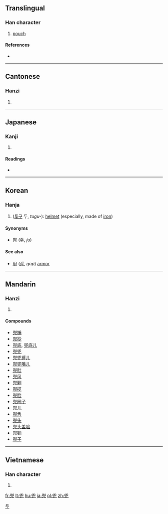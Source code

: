 ==Translingual==

===Han character===
{{Han char|rn=10|rad=儿|as=09|sn=11|four=7721<sub>7</sub>|canj=竹女竹山 (HVHU)}}

# [[pouch]]

====References====
* {{Han ref|kx=0125.200|dkj=01386|dj=0265.270|hdz=10273.160|uh=515C|ud=20828|bh=B0C2|bd=45250}}

----

==Cantonese==

===Hanzi===
{{yue-hanzi|jyut=|y=dau1}}

# {{defn|Cantonese|sort=儿09}}

----

==Japanese==

===Kanji===
{{ja-kanji|grade=|rs=儿09}}

# {{defn|Japanese|sort=儿09}}

====Readings====
* {{ja-readings|on=[[とう]] (tō)|kun=[[かぶと]] (kabuto)}}

----

==Korean==

===Hanja===
{{ko-hanja|hangeul=두|rv=du|mr=tu}}

# ([[투구]] 두, ''tugu-''): [[helmet]] (especially, made of [[iron]]) 

====Synonyms====
* [[冑]] ([[주]], ''ju'') 

====See also====
* [[甲]] ([[갑]], ''gap'') [[armor]] 

[[Category:Hanja readings|두]] 

----

==Mandarin==

===Hanzi===
{{cmn-hanzi|pin=[[dōu]] ([[dou1]]), [[kè]] ([[ke4]])|wg=tou<sup>1</sup>, k'o<sup>4</sup>}}

# {{defn|Mandarin|sort=儿09}}

====Compounds====
* [[兜捕]]
* [[兜抄]]
* [[兜底]], [[兜底儿]]
* [[兜兜]]
* [[兜兜裤儿]]
* [[兜兜嘴儿]]
* [[兜肚]]
* [[兜风]]
* [[兜剿]]
* [[兜揽]]
* [[兜脸]]
* [[兜圈子]]
* [[兜儿]]
* [[兜售]]
* [[兜头]]
* [[兜头盖脸]]
* [[兜销]]
* [[兜子]]

----

==Vietnamese==

===Han character===
{{vi-hantu|[[đâu]]|rs=儿09}}

# {{defn|Vietnamese|sort=儿09}}

[[fr:兜]]
[[lt:兜]]
[[hu:兜]]
[[ja:兜]]
[[pl:兜]]
[[zh:兜]]